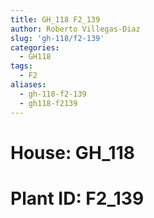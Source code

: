 ```yaml
---
title: GH_118 F2_139
author: Roberto Villegas-Diaz
slug: 'gh-118/f2-139'
categories:
  - GH118
tags:
  - F2
aliases:
  - gh-118-f2-139
  - gh118-f2139
---
```


# **House**: GH_118
# **Plant ID**: F2_139

